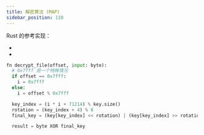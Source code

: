 ```yaml
---
title: 解密算法 (MAP)
sidebar_position: 110
---
```



Rust 的参考实现：

- <CodeRef at="1dcb48a" file="src/tencent/qmc2_decryptor_map.rs#L56" />
- <CodeRef at="1dcb48a" file="src/tencent/qmc_legacy_block.rs#L10" />

<WarnQMC />

```py title="伪代码示例"
fn decrypt_file(offset, input: byte):
  # 0x7fff 是一个特殊情况
  if offset == 0x7fff:
    i = 0x7fff
  else:
    i = offset % 0x7fff

  key_index = (i * i + 71214) % key.size()
  rotation = (key_index + 4) % 8
  final_key = (key[key_index] << rotation) | (key[key_index] >> rotation)

  result = byte XOR final_key
```

